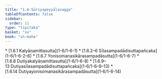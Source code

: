 ```yaml
---
title: "1.6 Sūriyapeyyālavagga"
tableOfContents: false
sidebar:
  order: 11
type: "tipitaka"
basket: "su"
book: "sn-maha"
---
```



<DynamicBreadcrumb />



<TableOfContents book="sn-maha" section="1.6">
* [1.6.1 Kalyāṇamittasutta](1-6/1-6-1)
* [1.6.2–6 Sīlasampadādisuttapañcaka](1-6/1-6-2–6)
* [1.6.7 Yonisomanasikārasampadāsutta](1-6/1-6-7)
* [1.6.8 Dutiyakalyāṇamittasutta](1-6/1-6-8)
* [1.6.9–13 Dutiyasīlasampadādisuttapañcaka](1-6/1-6-9–13)
* [1.6.14 Dutiyayonisomanasikārasampadāsutta](1-6/1-6-14)
</TableOfContents>